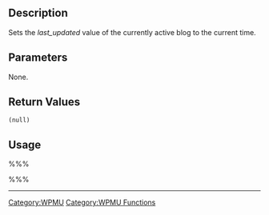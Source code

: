 == Description ==

Sets the ''last_updated'' value of the currently active blog to the current time.

== Parameters ==

None.

== Return Values ==
; <tt>(null)</tt>

== Usage ==

%%%<?php wpmu_update_blogs_date( ); ?>%%%

----

[[Category:WPMU]]
[[Category:WPMU Functions]]